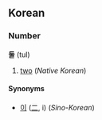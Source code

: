 ==Korean==
===Number===
'''둘''' (tul)

# [[two]] (''Native Korean'')

====Synonyms====
*[[이]] ([[二]], i) (''Sino-Korean'')